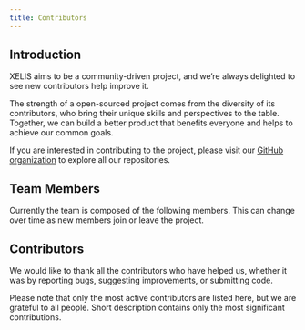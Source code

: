 ```yaml
---
title: Contributors
---
```



## Introduction

XELIS aims to be a community-driven project, and we’re always delighted to see new contributors help improve it.

The strength of a open-sourced project comes from the diversity of its contributors, who bring their unique skills and perspectives to the table.
Together, we can build a better product that benefits everyone and helps to achieve our common goals.

If you are interested in contributing to the project, please visit our [GitHub organization](https://github.com/xelis-project) to explore all our repositories.

## Team Members

Currently the team is composed of the following members.
This can change over time as new members join or leave the project.

<Cards>
  <Card title="Slixe" href="https://github.com/slixe" subtitle="Lead Developer" image style={{ position: 'relative'}}>
    <div style={{backgroundImage: `url(/team/slixe.jpg)`}} className={styles.image} />
  </Card>
  <Card title="g45t345rt" href="https://github.com/g45t345rt" subtitle="Fullstack Developer" image style={{ position: 'relative'}}>
    <div style={{backgroundImage: `url(/team/g45t345rt.jpg)`}} className={styles.image} />
  </Card>
  <Card title="Yar" href="#" subtitle="Graphic Designer" image style={{ position: 'relative'}}>
    <div style={{backgroundImage: `url(/team/yar.webp)`}} className={styles.image} />
  </Card>
  <Card title="Pieswap" href="https://github.com/deroholic" subtitle="Developer (consultant)" image />
  <Card title="HectoFR" href="https://github.com/HectoFR" subtitle="Web Developer" image style={{ position: 'relative'}}>
    <div style={{backgroundImage: `url(/team/hectofr.png)`}} className={styles.image} />
  </Card>
  <Card title="Ez3kiel" href="https://github.com/Ez3kiel-dev" subtitle="Developer (mobile)" image style={{ position: 'relative'}}>
    <div style={{backgroundImage: `url(/team/ezekiel.jpg)`}} className={styles.image} />
  </Card>
</Cards>

## Contributors

We would like to thank all the contributors who have helped us, whether it was by reporting bugs, suggesting improvements, or submitting code.

Please note that only the most active contributors are listed here, but we are grateful to all people.
Short description contains only the most significant contributions.

<Cards>
  <Card title="Cyber" href="https://xeliscommunity.org" subtitle="Community Manager / Marketing / BD / Moderator" />
  <Card title="The AllFather" href="#" subtitle="Moderator / Help with listings" />
  <Card title="N1Ko13" href="#" subtitle="Moderator / Community Helper" />
  <Card title="xFedEx" href="#" subtitle="XelPool / XelisHash Golang implementations" />
  <Card title="Cyrille" href="#" subtitle="Testnet Member / Suggestions" />
  <Card title="Wolsani" href="#" subtitle="Testing / Suggestions / Bug Reports" />
  <Card title="Dalkson" href="#" subtitle="Miner API / Smart Contracts testing" />
  <Card title="Eevil" href="#" subtitle="Community Helper / Article writer" />
  <Card title="CamelSmokes" href="#" subtitle="Contributions to XVM" />
</Cards>